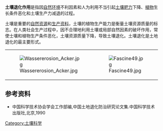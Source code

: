 '''土壤退化作用'''是指因[[自然环境|自然环境]]不利因素和人为利用不当引起[[土壤肥力|土壤肥力]]下降、[[植物|植物]]生长条件恶化和土壤生产力减退的过程。

土壤是重要的[[自然资源|自然资源]]和[[生产资料|生产资料]]，土壤的植物生产能力是衡量土壤资源质量的标志。在人类社会生产过程中，因不合理地利用土壤或局部自然因素的破坏作用，常使士壤和植物生产条件恶化，土壤资源质量下降，导致土壤退化。土壤退化是土地退化的最主要形式。

{|align="right"
|[[Image:Wassererosion_Acker.jpg|thumb]]
|[[File:Fascine49.jpg|thumb]]
|}

==参考资料==
*中国科学技术协会学会工作部编,中国土地退化防治研究论文集.中国科学技术出版社,北京,1990

{{土壤科學}}
{{森林砍伐與沙漠化}}

[[Category:土壤科学|Category:土壤科学]]
